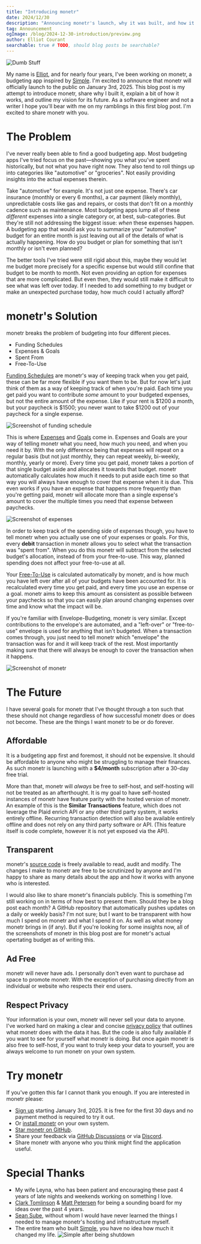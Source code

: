 ```yaml
---
title: "Introducing monetr"
date: 2024/12/30
description: "Announcing monetr's launch, why it was built, and how it works."
tag: Announcement
ogImage: /blog/2024-12-30-introduction/preview.png
author: Elliot Courant
searchable: true # TODO, should blog posts be searchable?
---
```



<BlogHeader />

![Dumb Stuff](./2024-12-30-introduction/dumbstuff.png)

My name is [Elliot](https://github.com/elliotcourant), and for nearly four years, I've been working on monetr, a
budgeting app inspired by [Simple](https://web.archive.org/web/20201128231953/https://www.simple.com/). I'm excited to
announce that monetr will officially launch to the public on January 3rd, 2025. This blog post is my attempt to
introduce monetr, share why I built it, explain a bit of how it works, and outline my vision for its future. As a
software engineer and not a writer I hope you'll bear with me on my ramblings in this first blog post. I'm excited to
share monetr with you.

# The Problem

I've never really been able to find a good budgeting app. Most budgeting apps I've tried focus on the past—showing you
what you've spent historically, but not what you have right now. They also tend to roll things up into categories like
"automotive" or "groceries". Not easily providing insights into the actual expenses therein.

Take "automotive" for example. It's not just one expense. There's car insurance (monthly or every 6 months), a car
payment (likely monthly), unpredictable costs like gas and repairs, or costs that don't fit on a monthly cadence such as
maintenance. Most budgeting apps lump all of these _different_ expenses into a single category or, at best,
sub-categories. But they're still not addressing the biggest issue: _when_ these expenses happen. A budgeting app that
would ask you to summarize your "automotive" budget for an entire month is just leaving out all of the details of what
is actually happening. How do you budget or plan for something that isn't monthly or isn't even planned?

The better tools I've tried were still rigid about this, maybe they would let me budget more precisely for a specific
expense but would still confine that budget to be month to month. Not even providing an option for expenses that are
more complicated. But even then, they would still make it difficult to see what was left over today. If I needed to add
something to my budget or make an unexpected purchase today, how much could I actually afford?

# monetr's Solution

monetr breaks the problem of budgeting into four different pieces.
- Funding Schedules
- Expenses & Goals
- Spent From
- Free-To-Use

[Funding Schedules](/documentation/use/funding_schedule) are monetr's way of keeping track when you get paid, these can
be far more flexible if you want them to be. But for now let's just think of them as a way of keeping track of when
you're paid. Each time you get paid you want to contribute _some_ amount to your budgeted expenses, but not the entire
amount of the expense. Like if your rent is $1200 a month, but your paycheck is $1500; you never want to take $1200 out
of your paycheck for a single expense.

![Screenshot of funding schedule](./2024-12-30-introduction/funding.png)

This is where [Expenses](/documentation/use/expense) and [Goals](/documentation/use/goal) come in. Expenses and Goals
are your way of telling monetr what you need, how much you need, and when you need it by. With the only difference being
that expenses will repeat on a regular basis (but not just monthly, they can repeat weekly, bi-weekly, monthly, yearly
or more). Every time you get paid, monetr takes a portion of that single budget aside and allocates it towards that
budget. monetr automatically calculates how much it needs to put aside each time so that way you will always have enough
to cover that expense when it is due. This even works if you have an expense that happens more frequently than you're
getting paid, monetr will allocate more than a single expense's amount to cover the multiple times you need that expense
between paychecks.

![Screenshot of expenses](./2024-12-30-introduction/expenses.png)

In order to keep track of the spending side of expenses though, you have to tell monetr when you actually use one of
your expenses or goals. For this, every **debit** transaction in monetr allows you to select what the transaction was
"spent from". When you do this monetr will subtract from the selected budget's allocation, instead of from your
free-to-use. This way, planned spending does not affect your free-to-use at all.

Your [Free-To-Use](/documentation/use/free_to_use) is calculated automatically by monetr, and is how much you have left over after all of your budgets
have been accounted for. It is recalculated every time you get paid, and every time you use an expense or a goal. monetr
aims to keep this amount as consistent as possible between your paychecks so that you can easily plan around changing
expenses over time and know what the impact will be.

If you're familiar with Envelope-Budgeting, monetr is very similar. Except contributions to the envelope's are
automated, and a "left-over" or "free-to-use" envelope is used for anything that isn't budgeted. When a transaction
comes through, you just need to tell monetr which "envelope" the transaction was for and it will keep track of the rest.
Most importantly making sure that there will always be enough to cover the transaction when it happens.

![Screenshot of monetr](./2024-12-30-introduction/screenshot.png)

# The Future

I have several goals for monetr that I've thought through a ton such that these should not change regardless of how
successful monetr does or does not become. These are the things I want monetr to be or do forever.

## Affordable

It is a budgeting app first and foremost, it should not be expensive. It should be affordable to anyone who might be
struggling to manage their finances. As such monetr is launching with a **$4/month** subscription after a 30-day free
trial.

More than that, monetr will _always_ be free to self-host, and self-hosting will not be treated as an afterthought. It
is my goal to have self-hosted instances of monetr have feature parity with the hosted version of monetr. An example of
this is the **Similar Transactions** feature, which does not leverage the Plaid enrich API or any other third party
system, it works entirely offline. Recurring transaction detection will also be available entirely offline and does not
rely on any third party software or API. (This feature itself is code complete, however it is not yet exposed via the
API).

## Transparent

monetr's [source code](https://github.com/monetr/monetr) is freely available to read, audit and modify. The changes I
make to monetr are free to be scrutinized by anyone and I'm happy to share as many details about the app and how it
works with anyone who is interested.

I would also like to share monetr's financials publicly. This is something I'm still working on in terms of how best to
present them. Should they be a blog post each month? A GitHub repository that automatically pushes updates on a daily or
weekly basis? I'm not sure; but I want to be transparent with how much I spend on monetr and what I spend it on. As well
as what money monetr brings in (if any). But if you're looking for some insights now, all of the screenshots of monetr
in this blog post are for monetr's actual opertating budget as of writing this.

## Ad Free

monetr will never have ads. I personally don't even want to purchase ad space to promote monetr. With the exception of
purchasing directly from an individual or website who respects their end users.

## Respect Privacy

Your information is your own, monetr will never sell your data to anyone. I've worked hard on making a clear and concise
[privacy policy](/policy/privacy) that outlines what monetr does with the data it has. But the code is also fully
available if you want to see for yourself what monetr is doing. But once again monetr is also free to self-host, if you
want to truly keep your data to yourself, you are always welcome to run monetr on your own system.

# Try monetr

If you've gotten this far I cannot thank you enough. If you are interested in monetr please:
- [Sign up](https://my.monetr.app/register) starting January 3rd, 2025. It is free for the first 30 days and no payment
  method is required to try it out.
- Or [install monetr](/documentation/install) on your own system.
- [Star monetr on GitHub](https://github.com/monetr/monetr).
- Share your feedback via [GitHub Discussions](https://github.com/monetr/monetr/discussions) or via
  [Discord](https://discord.gg/68wTCXrhuq).
- Share monetr with anyone who you think might find the application useful.

# Special Thanks

- My wife Leyna, who has been patient and encouraging these past 4 years of late nights and weekends working on
  something I love.
- [Clark Tomlinson](https://github.com/th3fallen) & [Matt Petersen](https://github.com/phanzink) for being a sounding
  board for my ideas over the past 4 years.
- [Sean Sube](https://github.com/ssube), without whom I would have never learned the things I needed to manage monetr's
  hosting and infrastructure myself.
- The entire team who built [Simple](https://web.archive.org/web/20210129214711/https://www.simple.com/), you have no
  idea how much it changed my life. ![Simple after being shutdown](./2024-12-30-introduction/simple.png)
